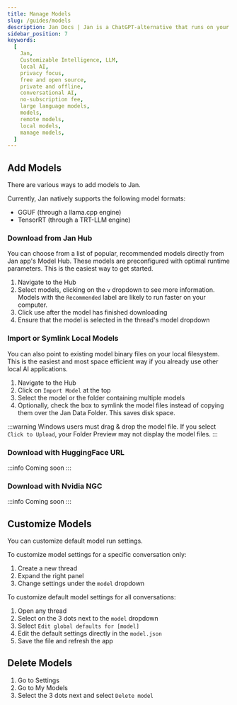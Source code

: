 ```yaml
---
title: Manage Models
slug: /guides/models
description: Jan Docs | Jan is a ChatGPT-alternative that runs on your own computer, with a local API server.
sidebar_position: 7
keywords:
  [
    Jan,
    Customizable Intelligence, LLM,
    local AI,
    privacy focus,
    free and open source,
    private and offline,
    conversational AI,
    no-subscription fee,
    large language models,
    models,
    remote models,
    local models,
    manage models,
  ]
---
```



## Add Models

There are various ways to add models to Jan.

Currently, Jan natively supports the following model formats: 
- GGUF (through a llama.cpp engine)
- TensorRT (through a TRT-LLM engine)

### Download from Jan Hub

You can choose from a list of popular, recommended models directly from Jan app's Model Hub. 
These models are preconfigured with optimal runtime parameters. This is the easiest way to get started. 

1. Navigate to the Hub
2. Select models, clicking on the `v` dropdown to see more information. Models with the `Recommended` label are likely to run faster on your computer.
3. Click use after the model has finished downloading
4. Ensure that the model is selected in the thread's model dropdown

### Import or Symlink Local Models

You can also point to existing model binary files on your local filesystem. 
This is the easiest and most space efficient way if you already use other local AI applications.

1. Navigate to the Hub
2. Click on `Import Model` at the top
3. Select the model or the folder containing multiple models
4. Optionally, check the box to symlink the model files instead of copying them over the Jan Data Folder. This saves disk space.

:::warning
Windows users must drag & drop the model file. If you select `Click to Upload`, your Folder Preview may not display the model files.
:::

### Download with HuggingFace URL

:::info
Coming soon
:::

### Download with Nvidia NGC

:::info
Coming soon
:::

## Customize Models

You can customize default model run settings. 

To customize model settings for a specific conversation only: 
1. Create a new thread
2. Expand the right panel
3. Change settings under the `model` dropdown 


To customize default model settings for all conversations:
1. Open any thread 
2. Select on the 3 dots next to the `model` dropdown
3. Select `Edit global defaults for [model]`
4. Edit the default settings directly in the `model.json`
5. Save the file and refresh the app

## Delete Models
1. Go to Settings
2. Go to My Models
3. Select the 3 dots next and select `Delete model`